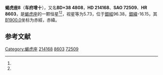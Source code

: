 {{Starbox begin
| name = 蝎虎座8
}}
{{Starbox observe
| epoch = [[J2000.0|J2000.0]]
| constell = [[蝎虎座|蝎虎座]]<ref name=SIMBAD>{{cite web
 | url=http://simbad.u-strasbg.fr/simbad/sim-id?Ident=HR+8603
 | title =Pulsating variable Star
 | publisher=Centre de Données astronomiques de Strasbourg
 | work=SIMBAD
 | accessdate=2012-07-13}}</ref><ref name=DATA>{{cite web
 | url=http://vizier.u-strasbg.fr/viz-bin/VizieR-5?-out.add=.&-source=5050&-corr=PK=HR&-out.max=9999&HR=8603
 | title =VizieR Detailed Page
 | accessdate=2012-07-13}}</ref>
| 星官 = 
| ra = {{RA|22|35|52.3}}<ref name=SIMBAD /><ref name=DATA />
| dec = {{DEC|+39|38|3}}<ref name=SIMBAD /><ref name=DATA />
| appmag_v = 5.73<ref name=SIMBAD /><ref name=DATA />
}}
{{Starbox character
| class = B2Ve<ref name=SIMBAD /><ref name=DATA />
| b-v = -0.15<ref name=SIMBAD /><ref name=DATA />
| u-b = -0.9<ref name=SIMBAD /><ref name=DATA />
| r-i = <ref name=SIMBAD /><ref name=DATA />
| variable = 
}}
{{Starbox astrometry
| radial_v = -0.9
| prop_mo_ra = -10
| parallax = 
| p_error = 
}}
{{Starbox catalog
| names =BD+38 4808，[[SAO星表|SAO]] 72509，[[HD星表|HD]] 214168，[[HR星表|HR]] 8603}}
{{Starbox reference |Simbad=HR+8603}}
{{Starbox end}}

'''蝎虎座8'''（'''车府增十'''），又名'''BD+38 4808'''，'''HD 214168'''、'''SAO 72509'''、'''HR 8603'''，是[[蝎虎座|蝎虎座]]的一颗恒星<ref name=SIMBAD /><ref name=DATA />，视星等为5.73，位于[[銀道座標系|銀經]]96.38，[[銀道座標系|銀緯]]-16.15，其[[B1900.0|B1900.0]]坐标为赤經{{RA|22|31|25.2}}，赤緯{{DEC|+39|-16.15|0}}。

== 参考文献 ==
{{reflist}}

{{star-stub}}

{{蝎虎座恒星}}
{{星官|车府|7|20}}
[[Category:蝎虎座|Category:蝎虎座]]
[[Category:HD和HDE天體|214168]]
[[Category:HR天體|8603]]
[[Category:SAO天體|72509]]